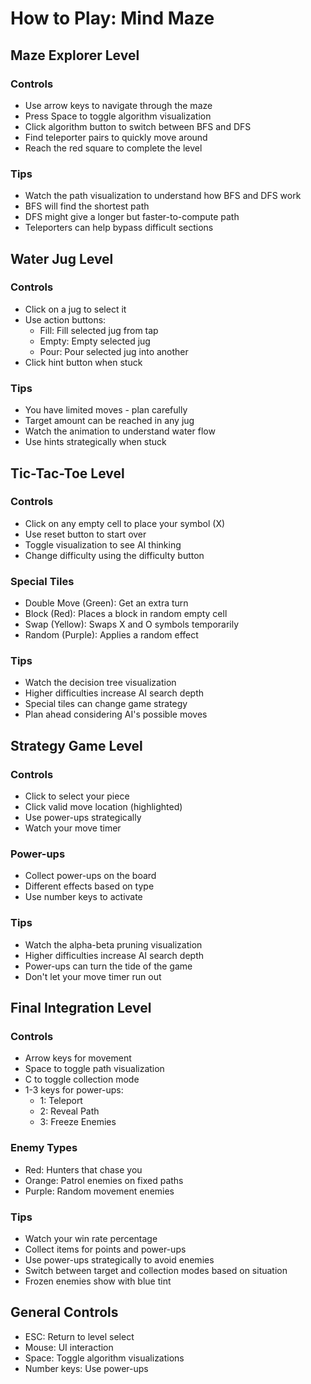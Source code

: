 # How to Play: Mind Maze

## Maze Explorer Level

### Controls
- Use arrow keys to navigate through the maze
- Press Space to toggle algorithm visualization 
- Click algorithm button to switch between BFS and DFS
- Find teleporter pairs to quickly move around
- Reach the red square to complete the level

### Tips
- Watch the path visualization to understand how BFS and DFS work
- BFS will find the shortest path
- DFS might give a longer but faster-to-compute path
- Teleporters can help bypass difficult sections

## Water Jug Level

### Controls
- Click on a jug to select it
- Use action buttons:
  - Fill: Fill selected jug from tap
  - Empty: Empty selected jug
  - Pour: Pour selected jug into another
- Click hint button when stuck

### Tips
- You have limited moves - plan carefully
- Target amount can be reached in any jug
- Watch the animation to understand water flow
- Use hints strategically when stuck

## Tic-Tac-Toe Level 

### Controls
- Click on any empty cell to place your symbol (X)
- Use reset button to start over
- Toggle visualization to see AI thinking
- Change difficulty using the difficulty button

### Special Tiles
- Double Move (Green): Get an extra turn
- Block (Red): Places a block in random empty cell
- Swap (Yellow): Swaps X and O symbols temporarily
- Random (Purple): Applies a random effect

### Tips
- Watch the decision tree visualization
- Higher difficulties increase AI search depth
- Special tiles can change game strategy
- Plan ahead considering AI's possible moves

## Strategy Game Level

### Controls
- Click to select your piece
- Click valid move location (highlighted)
- Use power-ups strategically
- Watch your move timer

### Power-ups
- Collect power-ups on the board
- Different effects based on type
- Use number keys to activate

### Tips
- Watch the alpha-beta pruning visualization 
- Higher difficulties increase AI search depth
- Power-ups can turn the tide of the game
- Don't let your move timer run out

## Final Integration Level

### Controls
- Arrow keys for movement
- Space to toggle path visualization
- C to toggle collection mode
- 1-3 keys for power-ups:
  - 1: Teleport
  - 2: Reveal Path
  - 3: Freeze Enemies

### Enemy Types
- Red: Hunters that chase you
- Orange: Patrol enemies on fixed paths
- Purple: Random movement enemies

### Tips
- Watch your win rate percentage
- Collect items for points and power-ups
- Use power-ups strategically to avoid enemies
- Switch between target and collection modes based on situation
- Frozen enemies show with blue tint

## General Controls

- ESC: Return to level select
- Mouse: UI interaction
- Space: Toggle algorithm visualizations
- Number keys: Use power-ups
